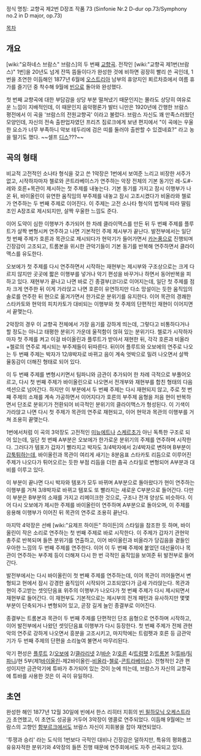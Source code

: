 정식 명칭: 교향곡 제2번 D장조 작품 73
(Sinfonie Nr.2 D-dur op.73/Symphony no.2 in D major, op.73)

[[목차]]

== 개요 ==
[wiki:"요하네스 브람스" 브람스]의 두 번째 [[교향곡]]. 전작인 [wiki:"교향곡 제1번(브람스)" 1번]을 20년도 넘게 잔뜩 뜸들이다가 완성한 것에 비하면 굉장히 빨리 쓴 곡인데, 1번을 초연한 이듬해인 1877년 6월에 [[오스트리아]] 남부의 휴양지인 푀르차흐에서 여름 휴가를 즐기던 중 착수해 9월에 [[빈]]으로 돌아와 완성했다.

첫 번째 교향곡에 대한 부담감을 상당 부분 떨쳐냈기 때문인지는 몰라도 상당히 여유로운 느낌이 지배적인데, 이 때문인지 음악평론가 발터 니만은 1920년에 간행한 브람스 평전에서 이 곡을 '브람스의 전원교향곡' 이라고 불렀다. 브람스 자신도 꽤 만족스러웠던 모양인데, 자신의 전속 출판업자였던 프리츠 짐로크에게 보낸 편지에서 "이 곡에는 우울한 요소가 너무 부족하니 악보 테두리에 검은 띠를 둘러야 출판할 수 있겠네효?" 라고 농을 떨기도 했다. ~~셀프 [[디스]]???~~

== 곡의 형태 ==
비교적 고전적인 소나타 형식을 갖고 쓴 1악장은 1번에서 보여준 느리고 비장한 서주가 없고, 시작하자마자 첼로와 콘트라베이스가 연주하는 악장 전체의 기본 동기인 레-도#-레와 호른+목관이 제시하는 첫 주제를 내놓는다. 기본 동기를 가지고 잠시 이행부가 나온 뒤, 바이올린이 유연한 움직임의 부주제를 내놓고 잠시 고조시켰다가 비올라와 첼로가 연주하는 두 번째 주제로 이어진다. 이 주제는 고전 소나타 형식의 법칙에 따라 딸림조인 A장조로 제시되지만, 살짝 우울한 느낌도 준다.

이어 도약이 심한 이행부가 추가되어 한 차례 클라이맥스를 만든 뒤 두 번째 주제를 플루트가 살짝 변형시켜 연주하고 나면 기본적인 주제 제시부가 끝난다. 발전부에서는 일단 첫 번째 주제가 호른과 목관으로 제시되다가 현악기가 들어가면서 [[카논]]풍으로 진행되며 긴장감이 고조되고, 트롬본을 위시한 관악기들이 기본 동기를 반복해 연주하면서 클라이맥스를 유도한다.

오보에가 첫 주제를 다시 연주하면서 시작하는 재현부는 제시부와 구조상으로는 크게 다르지 않지만 곳곳에 짧은 이행부를 넣거나 악기 편성을 바꾸거나 하면서 동어반복을 피하고 있다. 재현부가 끝나고 나면 바로 긴 종결부(코다)로 이어지는데, 일단 첫 주제를 점차 크게 연주한 뒤 이게 가라앉고 나면 호른이 유연하지만 다소 망설이는 듯한 움직임의 솔로를 연주한 뒤 현으로 옮겨가면서 한가로운 분위기를 유지한다. 이어 목관의 경쾌한 스타카토와 현악의 피치카토가 대비되는 이행부와 첫 주제의 단편적인 재현이 이어지면서 끝맺는다.

2악장의 경우 이 교향곡 전체에서 가장 음기를 강하게 띄는데, 그렇다고 비통하다거나 할 정도는 아니고 태평한 분위기 가운데 울적함이 얹혀 있는 분위기다. 첼로가 시작하자마자 첫 주제를 켜고 이걸 바이올린과 플루트가 받아서 재현한 뒤, 각각 호른과 비올라+첼로의 연주로 제시되는 부주제들이 뒤따른다. 뒤이어 플루트와 오보에의 연주로 나오는 두 번째 주제는 박자가 12/8박자로 바뀌고 음이 계속 엇박으로 밀려 나오면서 살짝 율동감이 더해진 형태로 되어 있다.

이 두 번째 주제를 변형시키면서 팀파니와 금관이 추가되어 한 차례 극적으로 부풀어오르고, 다시 첫 번째 주제가 바이올린으로 나오면서 전개부와 재현부를 합친 형태의 다음 섹션으로 넘어간다. 하지만 이 부분에서 두 번째 주제는 다시 재현되지 않고, 주로 첫 번째 주제의 소재를 계속 가공하면서 이어지다가 호른의 부주제 음형을 저음 현이 반복하면서 단조로 분위기가 전환되어 비극적인 분위기의 클라이맥스가 형성된다. 이 기색이 가라앉고 나면 다시 첫 주제가 목관의 연주로 재현되고, 이어 현악과 목관의 이행부를 거쳐 조용히 끝맺는다.

1번에서처럼 이 곡의 3악장도 고전적인 [[미뉴에트]]나 [[스케르초]]가 아닌 독특한 구조로 되어 있는데, 일단 첫 번째 A부분은 오보에가 한가로운 분위기의 주제를 연주하며 시작한다. 그러다가 템포가 갑자기 빨라지고 박자도 3/4박자에서 2/4박자로 변하며 B부분이 [[갑툭튀]]하는데, 바이올린과 목관이 여리게 새기는 8분음표 스타카토 리듬으로 이루어진 주제가 나오다가 튀어오르는 듯한 부점 리듬을 더한 춤곡 스타일로 변형되어 A부분과 대비를 이루고 있다.

이 부분이 끝나면 다시 박자와 템포가 모두 바뀌며 A부분으로 돌아왔다가 현이 연주하는 이행부를 거쳐 3/8박자로 바뀌고 템포도 또 빨라지는 새로운 C부분으로 들어간다. 다만 이 부분은 B부분의 소재를 가지고 리메이크한 것으로, 구조나 전개 양상도 비슷하다. 이어 다시 오보에가 제시한 주제를 바이올린이 연주하며 A부분으로 돌아오며, 이 주제를 응용해 이행부가 이어진 뒤 목관의 연주로 조용히 끝난다.

마지막 4악장은 선배 [wiki:"요제프 하이든" 하이든]의 스타일을 참조한 듯 하며, 바이올린이 작은 소리로 연주하는 첫 번째 주제로 바로 시작한다. 이 주제가 갑자기 관현악 총주로 반복되며 들뜬 분위기를 연출하고, 이어 바이올린과 비올라가 당김음을 곁들인 우아한 느낌의 두 번째 주제를 연주한다. 이어 이 두 번째 주제에 붙었던 대선율이나 목관이 연주하는 부주제 등이 더해져 다시 한 번 극적인 움직임을 보여준 뒤 발전부로 들어간다.

발전부에서는 다시 바이올린이 첫 번째 주제를 연주하는데, 이어 목관이 끼어들면서 변형되고 현에서 잠시 강경한 움직임이 시작되어 고조되었다가 금새 가라앉는다. 목관과 현이 주고받는 셋잇단음표 위주의 이행부가 나오다가 첫 번째 주제가 다시 제시되면서 재현부로 들어간다. 이 재현부도 기본적으로는 제시부의 전개 패턴과 유사하지만 몇몇 부분이 단축되거나 변형되어 있고, 곧장 길게 늘인 종결부로 이어진다.

종결부는 트롬본과 목관이 두 번째 주제를 단편적인 단조 음형으로 연주하며 시작하고, 이어 발전부에서 나왔던 셋잇단음표 이행부가 다시 등장한다. 첫 번째 주제가 전체 관현악의 연주로 강하게 나오면서 흥분을 고조시키고, 마지막에는 트럼펫과 호른 등 금관악기가 두 번째 주제의 단편을 소리높여 불면서 마무리된다.

악기 편성은 [[플루트]] 2/[[오보에]] 2/[[클라리넷]] 2/[[바순]] 2/[[호른]] 4/[[트럼펫]] 2/[[트롬본]] 3/[[튜바]]/[[팀파니]]/현 5부(제1[[바이올린]]-제2바이올린-[[비올라]]-[[첼로]]-[[콘트라베이스]]). 전형적인 2관 편성이지만 금관악기에 튜바가 추가되어 있는 것이 눈에 띄는데, 브람스가 자신의 교향곡에 튜바를 사용한 것은 이 곡이 유일하다.

== 초연 ==
완성한 해인 1877년 12월 30일에 빈에서 한스 리히터 지휘의 [[빈 필하모닉 오케스트라]]가 초연했고, 이 초연도 성공을 거두어 3악장이 앵콜로 연주되었다. 이듬해 9월에는 브람스의 고향인 [[함부르크]]에서도 브람스 자신이 지휘봉을 잡아 재연되었다.

'투쟁과 승리' 라는 도식의 1번보다 극적인 대비나 긴장감은 덜하지만, 특유의 평화롭고 유유자적한 분위기와 4악장의 들뜬 진행 때문에 연주회에서도 자주 선곡되고 있다.
